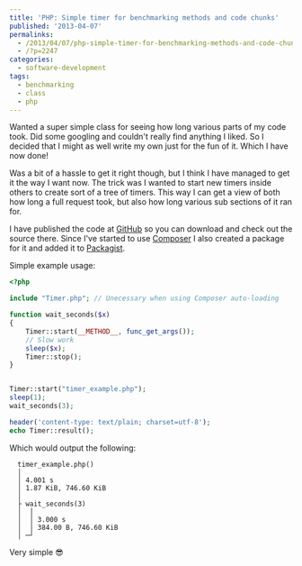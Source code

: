 ---
title: 'PHP: Simple timer for benchmarking methods and code chunks'
published: '2013-04-07'
permalinks:
  - /2013/04/07/php-simple-timer-for-benchmarking-methods-and-code-chunks/
  - /?p=2247
categories:
  - software-development
tags:
  - benchmarking
  - class
  - php
---

Wanted a super simple class for seeing how long various parts of my code took. Did some googling and couldn't really find anything I liked. So I decided that I might as well write my own just for the fun of it. Which I have now done!

Was a bit of a hassle to get it right though, but I think I have managed to get it the way I want now. The trick was I wanted to start new timers inside others to create sort of a tree of timers. This way I can get a view of both how long a full request took, but also how long various sub sections of it ran for.

I have published the code at [GitHub](https://github.com/Svish/TimerPHP) so you can download and check out the source there. Since I've started to use [Composer](https://getcomposer.org/) I also created a package for it and added it to [Packagist](https://packagist.org/packages/geekality/timer).

Simple example usage:

```php
<?php

include "Timer.php"; // Unecessary when using Composer auto-loading

function wait_seconds($x)
{
    Timer::start(__METHOD__, func_get_args());
    // Slow work
    sleep($x);
    Timer::stop();
}


Timer::start("timer_example.php");
sleep(1);
wait_seconds(3);

header('content-type: text/plain; charset=utf-8');
echo Timer::result();
```

Which would output the following:

```text
  timer_example.php()
  │
  │ 4.001 s
  │ 1.87 KiB, 746.60 KiB
  │
  ├ wait_seconds(3)
  │  │
  │  │ 3.000 s
  │  │ 384.00 B, 746.60 KiB
  │ ─┘
```

Very simple 😎
